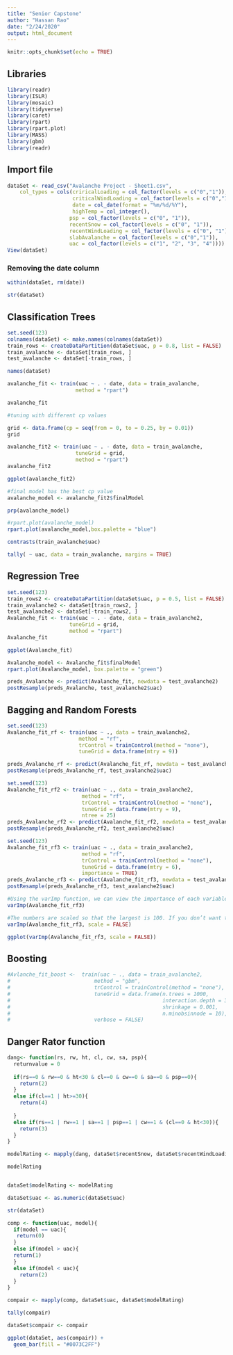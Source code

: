 ```yaml
---
title: "Senior Capstone"
author: "Hassan Rao"
date: "2/24/2020"
output: html_document
---
```




```r
knitr::opts_chunk$set(echo = TRUE)
```

## Libraries

```r
library(readr)
library(ISLR)
library(mosaic)
library(tidyverse)
library(caret)
library(rpart)
library(rpart.plot)
library(MASS)
library(gbm)
library(readr)
```


## Import file

```r
dataSet <- read_csv("Avalanche Project - Sheet1.csv", 
    col_types = cols(criricalLoading = col_factor(levels = c("0","1")), 
                     criticalWindLoading = col_factor(levels = c("0","1")), 
                     date = col_date(format = "%m/%d/%Y"), 
                     highTemp = col_integer(), 
                    psp = col_factor(levels = c("0", "1")), 
                    recentSnow = col_factor(levels = c("0", "1")), 
                    recentWindLoading = col_factor(levels = c("0", "1")), 
                    slabAvalanche = col_factor(levels = c("0","1")),
                    uac = col_factor(levels = c("1", "2", "3", "4"))))
View(dataSet)
```
### Removing the date column

```r
within(dataSet, rm(date))
```

```r
str(dataSet)
```

## Classification Trees

```r
set.seed(123)
colnames(dataSet) <- make.names(colnames(dataSet))
train_rows <- createDataPartition(dataSet$uac, p = 0.8, list = FALSE)
train_avalanche <- dataSet[train_rows, ]
test_avalanche <- dataSet[-train_rows, ]
```

```r
names(dataSet)
```

```r
avalanche_fit <- train(uac ~ . - date, data = train_avalanche,
                      method = "rpart")
```

```r
avalanche_fit
```
```r
#tuning with different cp values

grid <- data.frame(cp = seq(from = 0, to = 0.25, by = 0.01))
grid

avalanche_fit2 <- train(uac ~ . - date, data = train_avalanche,
                      tuneGrid = grid,
                      method = "rpart")
avalanche_fit2

```
```r
ggplot(avalanche_fit2)


```
```r
#final model has the best cp value
avalanche_model <- avalanche_fit2$finalModel
```

```r
prp(avalanche_model)
```
```r
#rpart.plot(avalanche_model)
rpart.plot(avalanche_model,box.palette = "blue")
```
```r
contrasts(train_avalanche$uac)

```


```r
tally( ~ uac, data = train_avalanche, margins = TRUE)
```

## Regression Tree

```r
set.seed(123)
train_rows2 <- createDataPartition(dataSet$uac, p = 0.5, list = FALSE)
train_avalanche2 <- dataSet[train_rows2, ]
test_avalanche2 <- dataSet[-train_rows2, ]
Avalanche_fit <- train(uac ~ . - date, data = train_avalanche2,
                    tuneGrid = grid,
                    method = "rpart")
Avalanche_fit
```
```r
ggplot(Avalanche_fit)
```

```r
Avalanche_model <- Avalanche_fit$finalModel
rpart.plot(Avalanche_model, box.palette = "green")
```


```r
preds_Avalanche <- predict(Avalanche_fit, newdata = test_avalanche2)
postResample(preds_Avalanche, test_avalanche2$uac)
```


## Bagging and Random Forests

```r
set.seed(123)
Avalanche_fit_rf <- train(uac ~ ., data = train_avalanche2,
                       method = "rf",
                       trControl = trainControl(method = "none"),
                       tuneGrid = data.frame(mtry = 9))
```
```r
preds_Avalanche_rf <- predict(Avalanche_fit_rf, newdata = test_avalanche2)
postResample(preds_Avalanche_rf, test_avalanche2$uac)
```

```r
set.seed(123)
Avalanche_fit_rf2 <- train(uac ~ ., data = train_avalanche2,
                        method = "rf",
                        trControl = trainControl(method = "none"),
                        tuneGrid = data.frame(mtry = 9),
                        ntree = 25)
preds_Avalanche_rf2 <- predict(Avalanche_fit_rf2, newdata = test_avalanche2)
postResample(preds_Avalanche_rf2, test_avalanche2$uac)
```

```r
set.seed(123)
Avalanche_fit_rf3 <- train(uac ~ ., data = train_avalanche2,
                        method = "rf",
                        trControl = trainControl(method = "none"),
                        tuneGrid = data.frame(mtry = 6),
                        importance = TRUE)
preds_Avalanche_rf3 <- predict(Avalanche_fit_rf3, newdata = test_avalanche2)
postResample(preds_Avalanche_rf3, test_avalanche2$uac)

```

```r
#Using the varImp function, we can view the importance of each variable.
varImp(Avalanche_fit_rf3)
```

```r
#The numbers are scaled so that the largest is 100. If you don’t want this behavior, you can call varImp with the argument scale = FALSE.
varImp(Avalanche_fit_rf3, scale = FALSE)
```
```r
ggplot(varImp(Avalanche_fit_rf3, scale = FALSE))
```

## Boosting

```r
#Avlanche_fit_boost <-  train(uac ~ ., data = train_avalanche2,
#                           method = "gbm",
#                           trControl = trainControl(method = "none"),
#                           tuneGrid = data.frame(n.trees = 1000,
#                                                 interaction.depth = 3,
#                                                 shrinkage = 0.001,
#                                                 n.minobsinnode = 10),
#                           verbose = FALSE)
```



## Danger Rator function 

```r
dang<- function(rs, rw, ht, cl, cw, sa, psp){
  returnvalue = 0
  
  if(rs==0 & rw==0 & ht<30 & cl==0 & cw==0 & sa==0 & psp==0){
    return(2)
  }
  else if(cl==1 | ht>=30){
    return(4)
    
  }
  else if(rs==1 | rw==1 | sa==1 | psp==1 | cw==1 & (cl==0 & ht<30)){
    return(3)
  }
}
```

```r
modelRating <- mapply(dang, dataSet$recentSnow, dataSet$recentWindLoading, dataSet$highTemp, dataSet$criricalLoading, dataSet$criticalWindLoading, dataSet$slabAvalanche, dataSet$psp)

modelRating


dataSet$modelRating <- modelRating
```

```r
dataSet$uac <- as.numeric(dataSet$uac)

str(dataSet)
```

```r
comp <- function(uac, model){
  if(model == uac){
   return(0)
  }
  else if(model > uac){
  return(1)
  }
  else if(model < uac){
    return(2)
  }
}

```

```r
compair <- mapply(comp, dataSet$uac, dataSet$modelRating)

tally(compair)

dataSet$compair <- compair 

```


```r

ggplot(dataSet, aes(compair)) +
  geom_bar(fill = "#0073C2FF")
```


